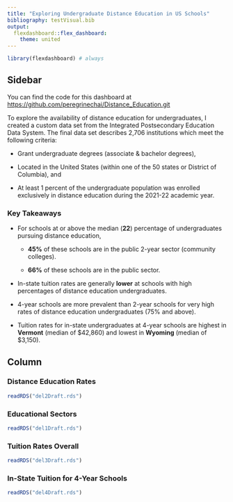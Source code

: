 ```yaml
---
title: "Exploring Undergraduate Distance Education in US Schools"
bibliography: testVisual.bib
output: 
  flexdashboard::flex_dashboard:
    theme: united
---
```


```r
library(flexdashboard) # always
```

## Sidebar {.sidebar data-width="375"}

You can find the code for this dashboard at <https://github.com/peregrinechai/Distance_Education.git>

To explore the availability of distance education for undergraduates, I created a custom data set from the Integrated Postsecondary Education Data System. The final data set describes 2,706 institutions which meet the following criteria:

-   Grant undergraduate degrees (associate & bachelor degrees),

-   Located in the United States (within one of the 50 states or District of Columbia), and

-   At least 1 percent of the undergraduate population was enrolled exclusively in distance education during the 2021-22 academic year.

### Key Takeaways

-   For schools at or above the median (**22**) percentage of undergraduates pursuing distance education,

    -   **45%** of these schools are in the public 2-year sector (community colleges).

    -   **66%** of these schools are in the public sector.

-   In-state tuition rates are generally **lower** at schools with high percentages of distance education undergraduates. 

-   4-year schools are more prevalent than 2-year schools for very high rates of distance education undergraduates (75% and above).

-   Tuition rates for in-state undergraduates at 4-year schools are highest in **Vermont** (median of \$42,860) and lowest in **Wyoming** (median of \$3,150).

## Column {.tabset .tabset-fade}

### Distance Education Rates

```r
readRDS("del2Draft.rds")
```

### Educational Sectors

```r
readRDS("del1Draft.rds")
```

### Tuition Rates Overall

```r
readRDS("del3Draft.rds")
```

### In-State Tuition for 4-Year Schools

```r
readRDS("del4Draft.rds")
```

